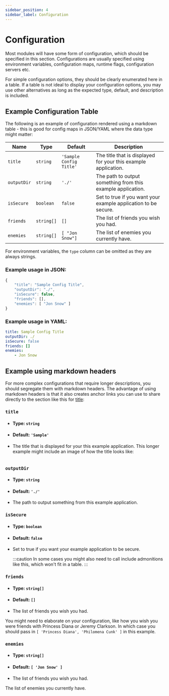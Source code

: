 ```yaml
---
sidebar_position: 4
sidebar_label: Configuration
---
```



# Configuration

Most modules will have some form of configuration, which should be specified in this section.
Configurations are usually specified using environment variables, configuration maps, runtime flags, configuration
servers etc.

For simple configuration options, they should be clearly enumerated here in a table. If a table is not ideal to display
your configuration options, you may use other alternatives as long as the expected type, default, and description is
included.

## Example Configuration Table

The following is an example of configuration rendered using a markdown table - this is good for config maps in JSON/YAML
where the data type might matter:

| Name        | Type       | Default                 | Description                                                    |
| ----------- | ---------- | ----------------------- | -------------------------------------------------------------- |
| `title`     | `string`   | `'Sample Config Title'` | The title that is displayed for your this example application. |
| `outputDir` | `string`   | `'./'`                  | The path to output something from this example application.    |
| `isSecure`  | `boolean`  | `false`                 | Set to true if you want your example application to be secure. |
| `friends`   | `string[]` | `[]`                    | The list of friends you wish you had.                          |
| `enemies`   | `string[]` | `[ "Jon Snow"]`         | The list of enemies you currently have.                        |

For environment variables, the `type` column can be omitted as they are always strings.

### Example usage in JSON:

```js
{
    "title": "Sample Config Title",
    "outputDir": "./",
    "isSecure": false,
    "friends": [],
    "enemies": [ "Jon Snow" ]
}
```

### Example usage in YAML:

```YAML
title: Sample Config Title
outputDir: ./
isSecure: false
friends: []
enemies:
    - Jon Snow
```

## Example using markdown headers

For more complex configurations that require longer descriptions, you should segregate them with markdown headers. The
advantage of using markdown headers is that it also creates anchor links you can use to share directly to the
section like this for [title](#title):

### `title`

-   #### Type: `string`
-   #### Default: `'Sample'`
-   The title that is displayed for your this example application. This longer example might include an image of
    how the title looks like:


<div class="centerize" style={{ marginBottom: "2rem", maxWidth: "325px" }}>
	<Image img={sampleImage} />
</div>

### `outputDir`

-   #### Type: `string`
-   #### Default: `'./'`
-   The path to output something from this example application.

### `isSecure`

-   #### Type: `boolean`
-   #### Default: `false`
-   Set to true if you want your example application to be secure.

    :::caution
    In some cases you might also need to call include admonitions like this, which won't fit in a table.
    :::

### `friends`

-   #### Type: `string[]`
-   #### Default: `[]`
-   The list of friends you wish you had.

You might need to elaborate on your configuration, like how you wish you were friends with Princess Diana or Jeremy
Clarkson. In which case you should pass in `[ 'Princess Diana', 'Philomena Cunk' ]` in this example.

### `enemies`

-   #### Type: `string[]`
-   #### Default: `[ 'Jon Snow' ]`
-   The list of friends you wish you had.

The list of enemies you currently have.
